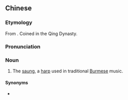 {{also|总稿机}}
==Chinese==
{{zh-forms|s=总稿机}}

===Etymology===
From {{etyl|my|zh}} {{l|my|စောင်းကောက်}}. Coined in the Qing Dynasty.{{rfv-etymology|zh}}

===Pronunciation===
{{zh-pron
|m=zǒnggǎojī
|cat=n
}}

===Noun===
{{zh-noun}}

# The [[saung]], a [[harp]] used in traditional [[Burmese]] music.

====Synonyms====
* {{zh-l|桑高}}

{{zh-cat|Musical instruments}}